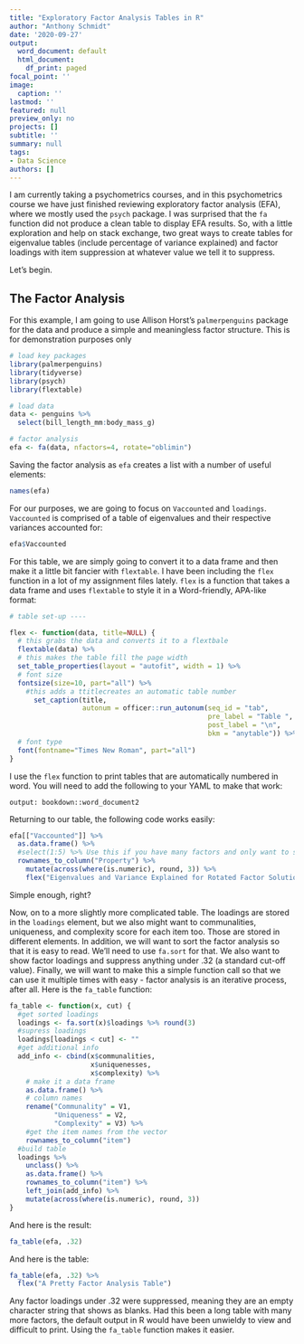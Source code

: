 ```yaml
---
title: "Exploratory Factor Analysis Tables in R"
author: "Anthony Schmidt"
date: '2020-09-27'
output:
  word_document: default
  html_document:
    df_print: paged
focal_point: ''
image:
  caption: ''
lastmod: ''
featured: null
preview_only: no
projects: []
subtitle: ''
summary: null
tags: 
- Data Science
authors: []
---
```


I am currently taking a psychometrics courses, and in this psychometrics course we have just finished reviewing exploratory factor analysis (EFA), where we mostly used the `psych` package. I was surprised that the `fa` function did not produce a clean table to display EFA results. So, with a little exploration and help on stack exchange, two great ways to create tables for eigenvalue tables (include percentage of variance explained) and factor loadings with item suppression at whatever value we tell it to suppress.

Let's begin.

## The Factor Analysis

For this example, I am going to use Allison Horst's `palmerpenguins` package for the data and produce a simple and meaningless factor structure. This is for demonstration purposes only

```r
# load key packages
library(palmerpenguins)
library(tidyverse)
library(psych)
library(flextable)

# load data
data <- penguins %>%
  select(bill_length_mm:body_mass_g)

# factor analysis
efa <- fa(data, nfactors=4, rotate="oblimin")
```

Saving the factor analysis as `efa` creates a list with a number of useful elements:

```r
names(efa)
```

For our purposes, we are going to focus on `Vaccounted` and `loadings`. `Vaccounted` is comprised of a table of eigenvalues and their respective variances accounted for:

```r
efa$Vaccounted
```

For this table, we are simply going to convert it to a data frame and then make it a little bit fancier with `flextable`. I have been including the `flex` function in a lot of my assignment files lately. `flex` is a function that takes a data frame and uses `flextable` to style it in a Word-friendly, APA-like format:

```r
# table set-up ----

flex <- function(data, title=NULL) {
  # this grabs the data and converts it to a flextbale
  flextable(data) %>%
  # this makes the table fill the page width
  set_table_properties(layout = "autofit", width = 1) %>%
  # font size
  fontsize(size=10, part="all") %>%
    #this adds a ttitlecreates an automatic table number
      set_caption(title, 
                  autonum = officer::run_autonum(seq_id = "tab", 
                                                 pre_label = "Table ", 
                                                 post_label = "\n", 
                                                 bkm = "anytable")) %>%
  # font type
  font(fontname="Times New Roman", part="all")
}
```

I use the `flex` function to print tables that are automatically numbered in word. You will need to add the following to your YAML to make that work:

`output: bookdown::word_document2`

Returning to our table, the following code works easily: 

```r
efa[["Vaccounted"]] %>%
  as.data.frame() %>%
  #select(1:5) %>% Use this if you have many factors and only want to show a certain number
  rownames_to_column("Property") %>%
    mutate(across(where(is.numeric), round, 3)) %>%
    flex("Eigenvalues and Variance Explained for Rotated Factor Solution")
```

Simple enough, right?

Now, on to a more slightly more complicated table. The loadings are stored in the `loadings` element, but we also might want to communalities, uniqueness, and complexity score for each item too. Those are stored in different elements. In addition, we will want to sort the factor analysis so that it is easy to read. We'll need to use `fa.sort` for that. We also want to show factor loadings and suppress anything under .32 (a standard cut-off value). Finally,  we will want to make this a simple function call so that we can use it multiple times with easy - factor analysis is an iterative process, after all. Here is the `fa_table` function:

```r
fa_table <- function(x, cut) {
  #get sorted loadings
  loadings <- fa.sort(x)$loadings %>% round(3)
  #supress loadings
  loadings[loadings < cut] <- ""
  #get additional info
  add_info <- cbind(x$communalities, 
                    x$uniquenesses,
                    x$complexity) %>%
    # make it a data frame
    as.data.frame() %>%
    # column names
    rename("Communality" = V1,
           "Uniqueness" = V2,
           "Complexity" = V3) %>%
    #get the item names from the vector
    rownames_to_column("item")
  #build table
  loadings %>%
    unclass() %>%
    as.data.frame() %>%
    rownames_to_column("item") %>%
    left_join(add_info) %>%
    mutate(across(where(is.numeric), round, 3))
}
```

And here is the result:

```r
fa_table(efa, .32)
```

And here is the table:

```r
fa_table(efa, .32) %>%
  flex("A Pretty Factor Analysis Table")
```

Any factor loadings under .32 were suppressed, meaning they are an empty character string that shows as blanks. Had this been a long table with many more factors, the default output in R would have been unwieldy to view and difficult to print. Using the `fa_table` function makes it easier.
